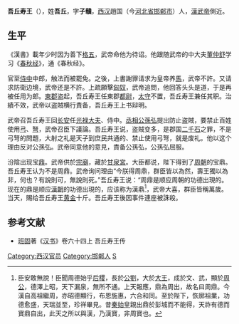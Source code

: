 '''吾丘寿王'''（{{bd|？||？||catIdx=W吾丘}}），姓'''吾丘'''，字'''子贛'''，[[西汉|西汉]]趙国（今[[河北省|河北省]][[邯郸市|邯郸市]]）人，[[漢武帝|漢武帝]]側近。
==生平==
《漢書》載年少时因为善下[[格五|格五]]，武帝命他为待诏。他跟随武帝的中大夫[[董仲舒|董仲舒]]学习《[[春秋经|春秋经]]》，通《春秋经》。

官至[[侍中|侍中]]中郎，触法而被罷免。之後，上書謝罪请求为皇帝养[[馬|馬]]，武帝不許。又请求防衛边境，武帝还是不許。上疏願擊[[匈奴|匈奴]]，武帝追問，他回答头头是道，于是再被任用为郎。[[東郡|東郡]]盗起，吾丘寿王任東郡[[都尉|都尉]]，[[太守|太守]]不置，吾丘寿王兼任其职。治績不效，武帝以盗賊横行責备，吾丘寿王上书辩明。

武帝召吾丘寿王回[[长安|长安]]任[[光禄大夫|光禄大夫]]、侍中。[[丞相|丞相]][[公孫弘|公孫弘]]提出防止盗賊，要禁止百姓使用[[弓|弓]]、[[弩|弩]]，武帝召臣下議論。吾丘寿王说，盗賊变多，是郡国[[二千石|二千石]]之罪，不是弓弩的問題，大射之礼是天子到庶民共通的、禁止使用弓弩，就是废礼。他以这个理由反对公孫弘。武帝同意他的意見，責备公孫弘，公孫弘屈服。

汾陰出现宝[[鼎|鼎]]。武帝供於[[宗廟|宗廟]]，藏於[[甘泉宮|甘泉宮]]。大臣都说，陛下得到了[[周朝|周朝]]的宝鼎。吾丘寿王认为不是周鼎。武帝询问理由“今朕得周鼎，群臣皆以為然，壽王獨以為非，何也？有說則可，無說則死。”吾丘寿王说：“周鼎是顺应周朝的功德出現的。现在的鼎是顺应[[漢朝|漢朝]]的功德出現的，应该称为漢鼎<ref>臣安敢無說！臣聞周德始乎[[后稷|后稷]]，長於[[公劉|公劉]]，大於[[周太王|大王]]，成於文、武，顯於[[周公|周公]]，德澤上昭，天下漏泉，無所不通。上天報應，鼎為周出，故名曰周鼎。今漢自高祖繼周，亦昭德顯行，布恩施惠，六合和同。至於陛下，恢廓祖業，功德愈盛，天瑞並至，珍祥畢見。昔[[秦始皇|秦始皇]]親出鼎於彭城而不能得，天祚有德而寶鼎自出，此天之所以與漢，乃漢寶，非周寶也。</ref>，武帝大喜，群臣皆稱萬歲。当天，賜给吾丘寿王[[黄金|黄金]]十斤。吾丘寿王後因事件連座被誅殺。

==参考文献==
*[[班固|班固]]著《[[汉书|汉书]]》卷六十四上 吾丘寿王传

{{DEFAULTSORT:W}}
[[Category:西汉官员|Category:西汉官员]]
[[Category:邯郸人|Category:邯郸人]]
[[Category:吾丘姓|S]]